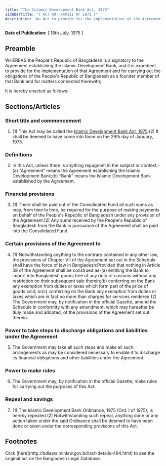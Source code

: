 ```yaml
---
title: "The Islamic Development Bank Act, 1975"
sidebarTitle: "( ACT NO. XXVIII OF 1975 )"
description: "An Act to provide for the implementation of the Agreement establishing the Islamic Development Bank."
---
```


**Date of Publication:** [ 18th July, 1975 ]

## Preamble

WHEREAS the People's Republic of Bangladesh is a signatory to the Agreement establishing the Islamic Development Bank, and it is expedient to provide for the implementation of that Agreement and for carrying out the obligations of the People's Republic of Bangladesh as a founder member of that Bank and for matters connected therewith;

It is hereby enacted as follows:-

## Sections/Articles

### Short title and commencement

1. (1) This Act may be called the [Islamic Development Bank Act, 1975](/laws/act-494 "Islamic Development Bank Act, 1975").(2) It shall be deemed to have come into force on the 29th day of January, 1975.

### Definitions

2. In this Act, unless there is anything repugnant in the subject or context,-(a) “Agreement” means the Agreement establishing the Islamic Development Bank;(b) “Bank” means the Islamic Development Bank established by the Agreement.

### Financial provisions

3. (1) There shall be paid out of the Consolidated Fund all such sums as may, from time to time, be required for the purpose of making payments on behalf of the People's Republic of Bangladesh under any provision of the Agreement.(2) Any sums received by the People's Republic of Bangladesh from the Bank in pursuance of the Agreement shall be paid into the Consolidated Fund.

### Certain provisions of the Agreement to

4. (1) Notwithstanding anything to the contrary contained in any other law, the provisions of Chapter VII of the Agreement set out in the Schedule shall have the force of law in Bangladesh:Provided that nothing in Article 59 of the Agreement shall be construed as-(a) entitling the Bank to import into Bangladesh goods free of any duty of customs without any restriction on their subsequent sale therein;(b) conferring on the Bank any exemption from duties or taxes which form part of the price of goods sold; or(c) conferring on the Bank any exemption from duties or taxes which are in fact no more than charges for services rendered.(2) The Government may, by notification in the official Gazette, amend the Schedule in conformity with any amendment, which may hereafter be duly made and adopted, of the provisions of the Agreement set out therein.

### Power to take steps to discharge obligations and liabilities under the Agreement

5. The Government may take all such steps and make all such arrangements as may be considered necessary to enable it to discharge its financial obligations and other liabilities under the Agreement.

### Power to make rules

6. The Government may, by notification in the official Gazette, make rules for carrying out the purposes of this Act.

### Repeal and savings

7. (1) The Islamic Development Bank Ordinance, 1975 (Ord. I of 1975), is hereby repealed.(2) Notwithstanding such repeal, anything done or any action taken under the said Ordinance shall be deemed to have been done or taken under the corresponding provisions of this Act.

## Footnotes

<Note>
  Click [here](http://bdlaws.minlaw.gov.bd/act-details-494.html) to see the original act on the Bangladesh Legal Database.
</Note>
